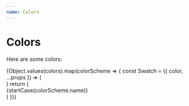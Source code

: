 ```yaml
---
name: Colors
---
```



# Colors

Here are some colors:

<div
  className={css({
    display: 'flex',
    flexDirection: 'row',
    flexWrap: 'wrap',
  })}
>
  {Object.values(colors).map(colorScheme => {
    const Swatch = ({ color, ...props }) => (
      <div
        className={css({
          backgroundColor: color,
          height: 100,
          width: 100,
        })}
        {...props}
      />
    )
    return (
      <div
        className={css({
          margin: 8,
          padding: 8,
          boxShadow: 'rgba(0, 0, 0, 0.25) 0px 2px 16px',
        })}
      >
        <span>{startCase(colorScheme.name)}</span>
        <Swatch color={colorScheme.bright()} />
        <Swatch color={colorScheme.normal()} />
        <Swatch color={colorScheme.dark()} />
      </div>
    )
  })}
</div>
